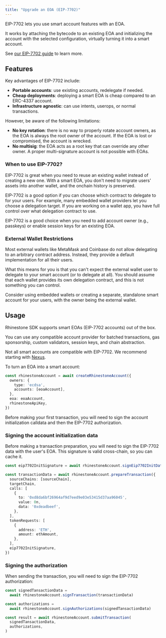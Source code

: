 ```yaml
---
title: "Upgrade an EOA (EIP-7702)"
---
```


EIP-7702 lets you use smart account features with an EOA.

It works by attaching the bytecode to an existing EOA and initializing the account with the selected configuration, virtually turning it into a smart account.

See [our EIP-7702 guide](../../home/concepts/smart-eoas-eip-7702) to learn more.

## Features

Key advantages of EIP-7702 include:

- **Portable accounts**: use existing accounts, redelegate if needed.
- **Cheap deployments**: deploying a smart EOA is cheap compared to an ERC-4337 account.
- **Infrastructure agnostic**: can use intents, userops, or normal transactions.

However, be aware of the following limitations:

- **No key rotation**: there is no way to properly rotate account owners, as the EOA is always the root owner of the account. If the EOA is lost or compromised, the account is wrecked.
- **No multisig**: the EOA acts as a root key that can override any other owner. A proper multi-signature account is not possible with EOAs.

### When to use EIP-7702?

EIP-7702 is great when you need to reuse an existing wallet instead of creating a new one. With a smart EOA, you don't need to migrate users' assets into another wallet, and the onchain history is preserved.

EIP-7702 is a good option if you can choose which contract to delegate to for your users. For example, many embedded wallet providers let you choose a delegation target. If you are working on a wallet app, you have full control over what delegation contract to use.

EIP-7702 is a good choice when you need to add account owner (e.g., passkeys) or enable session keys for an existing EOA.

### External Wallet Restrictions

Most external wallets like MetaMask and Coinbase do not allow delegating to an arbitrary contract address. Instead, they provide a default implementation for all their users.

What this means for you is that you can't expect the external wallet user to delegate to your smart account (or to delegate at all). You should assume that each wallet provides its own delegation contract, and this is not something you can control.

Consider using embedded wallets or creating a separate, standalone smart account for your users, with the owner being the external wallet.

## Usage

Rhinestone SDK supports smart EOAs (EIP-7702 accounts) out of the box.

You can use any compatible account provider for batched transactions, gas sponsorship, custom validators, session keys, and chain abstraction.

<Warning>Not all smart accounts are compatible with EIP-7702. We recommend starting with [Nexus](../customize/smart-account-providers/nexus).</Warning>

To turn an EOA into a smart account:

```ts {6}
const rhinestoneAccount = await createRhinestoneAccount({
  owners: {
    type: 'ecdsa',
    accounts: [eoaAccount],
  },
  eoa: eoaAccount,
  rhinestoneApiKey,
})
```

Before making your first transaction, you will need to sign the account initialization calldata and then the EIP-7702 authorization.

### Signing the account initialization data

Before making a transaction preparation, you will need to sign the EIP-7702 data with the user's EOA. This signature is valid cross-chain, so you can cache it.

```ts {1,19}
const eip7702InitSignature = await rhinestoneAccount.signEip7702InitData()

const transactionData = await rhinestoneAccount.prepareTransaction({
  sourceChains: [sourceChain],
  targetChain,
  calls: [
    {
      to: '0xd8da6bf26964af9d7eed9e03e53415d37aa96045',
      value: 0n,
      data: '0xdeadbeef',
    },
  ],
  tokenRequests: [
    {
      address: 'ETH',
      amount: ethAmount,
    },
  ],
  eip7702InitSignature,
})
```

### Signing the authorization

When sending the transaction, you will need to sign the EIP-7702 authorization:

```ts {4-5}
const signedTansactionData =
  await rhinestoneAccount.signTransaction(transactionData)

const authorizations =
  await rhinestoneAccount.signAuthorizations(signedTansactionData)

const result = await rhinestoneAccount.submitTransaction(
  signedTansactionData,
  authorizations,
)
```
